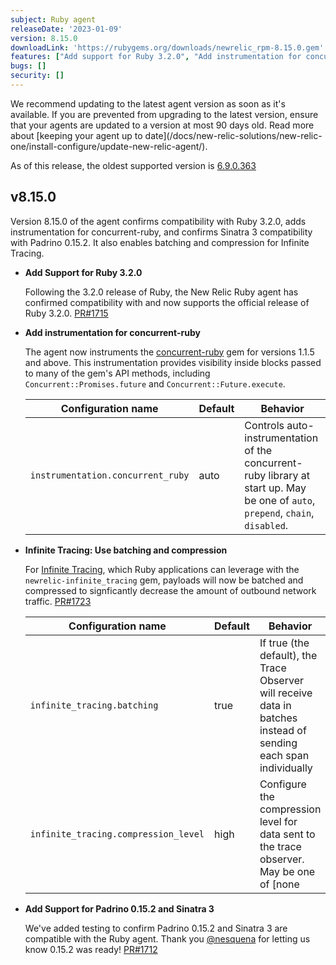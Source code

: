 ```yaml
---
subject: Ruby agent
releaseDate: '2023-01-09'
version: 8.15.0
downloadLink: 'https://rubygems.org/downloads/newrelic_rpm-8.15.0.gem'
features: ["Add support for Ruby 3.2.0", "Add instrumentation for concurrent-ruby", "Use batching and compression by default for Infinite Tracing", "Add support for Padrino 0.15.2", "Add support for Sinatra 3"]
bugs: []
security: []
---
```


<Callout variant="important">
We recommend updating to the latest agent version as soon as it's available. If you are prevented from upgrading to the latest version, ensure that your agents are updated to a version at most 90 days old. Read more about [keeping your agent up to date](/docs/new-relic-solutions/new-relic-one/install-configure/update-new-relic-agent/).

As of this release, the oldest supported version is [6.9.0.363](https://docs.newrelic.com/docs/release-notes/agent-release-notes/ruby-release-notes/ruby-agent-690363)
</Callout>

  ## v8.15.0

Version 8.15.0 of the agent confirms compatibility with Ruby 3.2.0, adds instrumentation for concurrent-ruby, and confirms Sinatra 3 compatibility with Padrino 0.15.2. It also enables batching and compression for Infinite Tracing.

- **Add Support for Ruby 3.2.0**

  Following the 3.2.0 release of Ruby, the New Relic Ruby agent has confirmed compatibility with and now supports the official release of Ruby 3.2.0. [PR#1715](https://github.com/newrelic/newrelic-ruby-agent/pull/1715)

- **Add instrumentation for concurrent-ruby**

  The agent now instruments the [concurrent-ruby](https://github.com/ruby-concurrency/concurrent-ruby) gem for versions 1.1.5 and above. This instrumentation provides visibility inside blocks passed to many of the gem's API methods, including `Concurrent::Promises.future` and `Concurrent::Future.execute`.


  | Configuration name                | Default | Behavior                                                                                                                      |
  | --------------------------------- | ------- | ----------------------------------------------------------------------------------------------------------------------------- |
  | `instrumentation.concurrent_ruby` | auto    | Controls auto-instrumentation of the concurrent-ruby library at start up. May be one of `auto`, `prepend`, `chain`, `disabled`. |


- **Infinite Tracing: Use batching and compression**

  For [Infinite Tracing](https://docs.newrelic.com/docs/distributed-tracing/infinite-tracing/introduction-infinite-tracing/), which Ruby applications can leverage with the `newrelic-infinite_tracing` gem, payloads will now be batched and compressed to signficantly decrease the amount of outbound network traffic. [PR#1723](https://github.com/newrelic/newrelic-ruby-agent/pull/1723)


  | Configuration name                | Default | Behavior                                                                                                                      |
  | --------------------------------- | ------- | ----------------------------------------------------------------------------------------------------------------------------- |
  | `infinite_tracing.batching` | true   | If true (the default), the Trace Observer will receive data in batches instead of sending each span individually |
  | `infinite_tracing.compression_level` | high    | Configure the compression level for data sent to the trace observer. May be one of [none|low|medium|high]. 'high' is the default. Set the level to 'none' to disable compression. |


- **Add Support for Padrino 0.15.2 and Sinatra 3**

  We've added testing to confirm Padrino 0.15.2 and Sinatra 3 are compatible with the Ruby agent. Thank you [@nesquena](https://github.com/nesquena) for letting us know 0.15.2 was ready! [PR#1712](https://github.com/newrelic/newrelic-ruby-agent/pull/1712)

